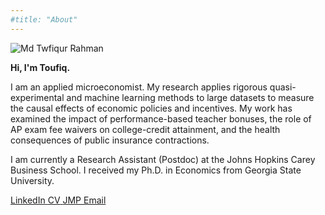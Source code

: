 ```yaml
---
#title: "About"
---
```


```{=html}
<div class="about-container-new">

  <div class="about-image-new">
    <img src="headshot2nobg2.jpg" alt="Md Twfiqur Rahman" />
  </div>

  <div class="about-text-new">
    <p class="greeting"><b>Hi, I'm Toufiq.</b></p>
    <p>I am an applied microeconomist. My research applies rigorous quasi-experimental and machine learning methods to large datasets to measure the causal effects of economic policies and incentives. My work has examined the impact of performance-based teacher bonuses, the role of AP exam fee waivers on college-credit attainment, and the health consequences of public insurance contractions.</p>
    <p>I am currently a Research Assistant (Postdoc) at the Johns Hopkins Carey Business School. I received my Ph.D. in Economics from Georgia State University.</p>

<div class="about-links-new">
  <a href="https://www.linkedin.com/in/tofuiba/" class="icon-link">
    <i class="bi bi-linkedin"></i>
    <span>LinkedIn</span>
  </a>
  <a href="assets/CV.pdf" class="icon-link">
    <i class="bi bi-file-earmark-text"></i>
    <span>CV</span>
  </a>
  <a href="https://www.dropbox.com/scl/fi/11a4fe4ua86q54o3jdx2r/tenncare_bmi_final.pdf?rlkey=6zk5hv0ib7kuhil96c5aci2mi&st=9cmgf0ag&dl=0" class="icon-link">
    <i class="bi bi-journal-text"></i>
    <span>JMP</span>
  </a>
  <a href="mailto:mrahma44@jh.edu" class="icon-link">
    <i class="bi bi-envelope"></i>
    <span>Email</span>
  </a>
</div>
  
</div>
```
